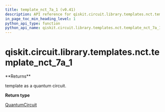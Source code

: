 ```yaml
---
title: template_nct_7a_1 (v0.41)
description: API reference for qiskit.circuit.library.templates.nct.template_nct_7a_1 in qiskit v0.41
in_page_toc_min_heading_level: 1
python_api_type: function
python_api_name: qiskit.circuit.library.templates.nct.template_nct_7a_1
---
```


<span id="qiskit-circuit-library-templates-nct-template-nct-7a-1" />

# qiskit.circuit.library.templates.nct.template\_nct\_7a\_1

<Function id="qiskit.circuit.library.templates.nct.template_nct_7a_1" isDedicatedPage={true} github="https://github.com/qiskit/qiskit/tree/stable/0.23/qiskit/circuit/library/templates/nct/template_nct_7a_1.py" signature="template_nct_7a_1()">
  **Returns**

  template as a quantum circuit.

  **Return type**

  [QuantumCircuit](qiskit.circuit.QuantumCircuit "qiskit.circuit.QuantumCircuit")
</Function>

